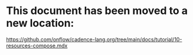 # This document has been moved to a new location:

https://github.com/onflow/cadence-lang.org/tree/main/docs/tutorial/10-resources-compose.mdx
